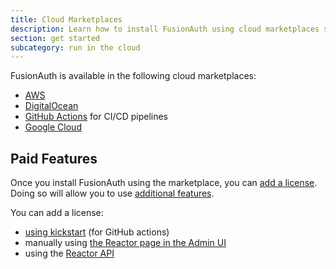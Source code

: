 ```yaml
---
title: Cloud Marketplaces
description: Learn how to install FusionAuth using cloud marketplaces such as AWS.
section: get started
subcategory: run in the cloud
---
```


FusionAuth is available in the following cloud marketplaces:

* [AWS](https://aws.amazon.com/marketplace/seller-profile?id=30ecc80d-f96e-4259-ae1c-fc3b994f90ea)
* [DigitalOcean](https://marketplace.digitalocean.com/apps/fusionauth)
* [GitHub Actions](https://github.com/marketplace/actions/fusionauth-action) for CI/CD pipelines
* [Google Cloud](https://console.cloud.google.com/marketplace/product/fusionauth-public/fusionauth-enterprise)

## Paid Features

Once you install FusionAuth using the marketplace, you can [add a license](/docs/get-started/core-concepts/licensing). Doing so will allow you to use [additional features](/docs/get-started/core-concepts/plans-features).

You can add a license:

* [using kickstart](/docs/get-started/download-and-install/development/kickstart#set-your-license-id) (for GitHub actions)
* manually using [the Reactor page in the Admin UI](/docs/get-started/core-concepts/licensing#adding-your-license-to-your-instance)
* using the [Reactor API](/docs/apis/reactor)
